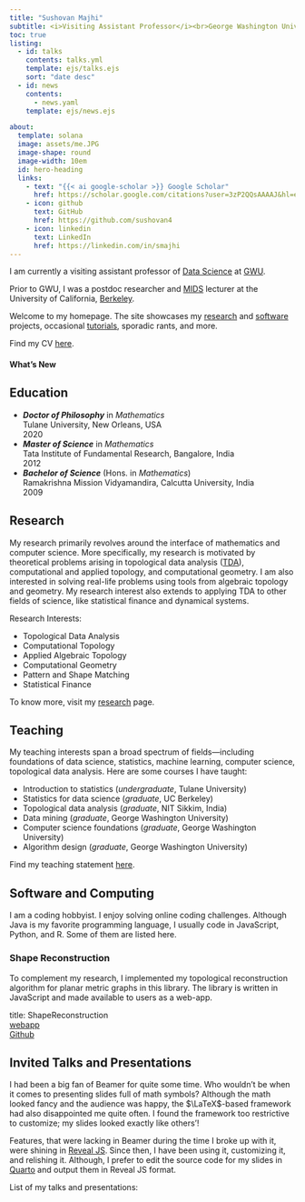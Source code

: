 ```yaml
---
title: "Sushovan Majhi"
subtitle: <i>Visiting Assistant Professor</i><br>George Washington University, D.C.
toc: true
listing: 
  - id: talks
    contents: talks.yml
    template: ejs/talks.ejs
    sort: "date desc"
  - id: news
    contents: 
      - news.yaml
    template: ejs/news.ejs

about: 
  template: solana
  image: assets/me.JPG
  image-shape: round
  image-width: 10em
  id: hero-heading
  links: 
    - text: "{{< ai google-scholar >}} Google Scholar"
      href: https://scholar.google.com/citations?user=3zP2QQsAAAAJ&hl=en&oi=ao
    - icon: github
      text: GitHub
      href: https://github.com/sushovan4
    - icon: linkedin
      text: LinkedIn
      href: https://linkedin.com/in/smajhi
---
```


::: {#hero-heading}
I am currently a visiting assistant professor of 
[Data Science](https://datasci.columbian.gwu.edu/ms-data-science) at 
[GWU](https://www.gwu.edu/).

Prior to GWU, I was a postdoc researcher and 
[MIDS](https://ischoolonline.berkeley.edu/data-science/) lecturer at the 
University of California, [Berkeley](https://www.berkeley.edu/).

Welcome to my homepage. The site showcases my [research](#research) and 
[software](#software-and-computing) projects, occasional 
[tutorials](/tutorials/), sporadic rants, and more.

Find my CV [here](assets/cv.pdf).
:::

#### What's New
<div class="news-items is-bottom-overflowing">
::: {#news}
:::
</div>

## Education
<ul class="timeline">
  <li class="item">
    ***Doctor of Philosophy*** in *Mathematics*  
    Tulane University, New Orleans, USA
    <div class="year">2020</div>
  </li>
  <li class="item">
    ***Master of Science*** in *Mathematics*  
    Tata Institute of Fundamental Research, Bangalore, India
    <div class="year">2012</div>
  </li>
  <li class="item">
    ***Bachelor of Science*** (Hons. in *Mathematics*)  
    Ramakrishna Mission Vidyamandira, Calcutta University, India
    <div class="year">2009</div>
  </li>
</ul>


## Research
My research primarily revolves around the interface of mathematics and computer 
science. More specifically, my research is motivated by theoretical problems 
arising in topological data analysis 
([TDA](https://en.wikipedia.org/wiki/Topological_data_analysis)), computational 
and applied topology, and 
computational geometry. I am also interested in solving real-life problems using
tools from algebraic topology and geometry. My research interest also extends to
applying TDA to other fields of science, like statistical finance and dynamical 
systems. 

Research Interests:  

- Topological Data Analysis  
- Computational Topology  
- Applied Algebraic Topology  
- Computational Geometry  
- Pattern and Shape Matching
- Statistical Finance

To know more, visit my [research](research/) page.

## Teaching
My teaching interests span a broad spectrum of fields---including foundations of
data science, statistics, machine learning, computer science, topological data 
analysis. Here are some courses I have taught:  

- Introduction to statistics (*undergraduate*, Tulane University)
- Statistics for data science (*graduate*, UC Berkeley)
- Topological data analysis (*graduate*, NIT Sikkim, India)
- Data mining (*graduate*, George Washington University)
- Computer science foundations (*graduate*, George Washington University)
- Algorithm design (*graduate*, George Washington University)

Find my teaching statement [here](assets/teaching-statement.pdf).

## Software and Computing
I am a coding hobbyist. I enjoy solving online coding challenges. Although Java 
is my favorite programming language, I usually code in JavaScript, Python, and 
R. Some of them are listed here.

### Shape Reconstruction
To complement my research, I implemented my topological reconstruction algorithm
for planar metric graphs in this library.  The library is written in JavaScript 
and made available to users as a web-app.  

title: ShapeReconstruction  
[webapp](http://smajhi.com/shape-reconstruction)  
[Github](https://github.com/sushovan4/shape-reconstruction)  

## Invited Talks and Presentations
I had been a big fan of Beamer for quite some time. Who wouldn't be when it 
comes to presenting slides full of math symbols? Although the math looked fancy 
and the audience was happy, the $\LaTeX$-based framework had also disappointed 
me quite often. I found the framework too restrictive to customize; my slides 
looked exactly like others'!

Features, that were lacking in Beamer during the time I broke up with it, were 
shining in [Reveal JS](https://revealjs.com/). Since then, I have been using it, 
customizing it, and relishing it. Although, I prefer to edit the source code for 
my slides in [Quarto](https://quarto.org/) and output them in Reveal JS format.

List of my talks and presentations:    

::: {#talks}
:::